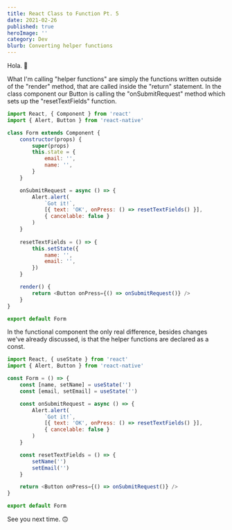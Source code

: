 ```yaml
---
title: React Class to Function Pt. 5
date: 2021-02-26
published: true
heroImage: ''
category: Dev
blurb: Converting helper functions
---
```


Hola. :wave:

What I'm calling "helper functions" are simply the functions written outside of the "render" method, that are called inside the "return" statement. In the class component our Button is calling the "onSubmitRequest" method which sets up the "resetTextFields" function. 

```js
import React, { Component } from 'react'
import { Alert, Button } from 'react-native'

class Form extends Component {
    constructor(props) {
        super(props)
        this.state = {
            email: '',
            name: '',
        }
    }

    onSubmitRequest = async () => {
        Alert.alert(
            `Got it!`,
            [{ text: 'OK', onPress: () => resetTextFields() }],
            { cancelable: false }
        )
    }
    
    resetTextFields = () => {
        this.setState({
            name: '',
            email: '',
        })
    }

    render() {
        return <Button onPress={() => onSubmitRequest()} />
    }
}

export default Form
```

In the functional component the only real difference, besides changes we've already discussed, is that the helper functions are declared as a const. 

```js
import React, { useState } from 'react'
import { Alert, Button } from 'react-native'

const Form = () => {
    const [name, setName] = useState('')
    const [email, setEmail] = useState('')

    const onSubmitRequest = async () => {
        Alert.alert(
            `Got it!`,
            [{ text: 'OK', onPress: () => resetTextFields() }],
            { cancelable: false }
        )
    }

    const resetTextFields = () => {
        setName('')
        setEmail('')
    }

    return <Button onPress={() => onSubmitRequest()} />
}

export default Form
```

See you next time. :upside_down_face: